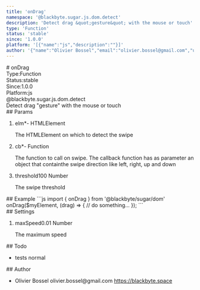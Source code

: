```yaml
---
title: 'onDrag'
namespace: '@blackbyte.sugar.js.dom.detect'
description: 'Detect drag &quot;gesture&quot; with the mouse or touch'
type: 'Function'
status: 'stable'
since: '1.0.0'
platform: '[{"name":"js","description":""}]'
author: '{"name":"Olivier Bossel","email":"olivier.bossel@gmail.com","url":"https://blackbyte.space"}'
---
```

<div class="docmap -mdx">
# onDrag
<div class="docmap_metas">
<div class="docmap_type"><span class="docmap_type-label">Type:</span><span class="docmap_type-value">Function</span></div>
<div class="docmap_status"><span class="docmap_status-label">Status:</span><span class="docmap_status-value -stable">stable</span></div>
<div class="docmap_since"><span class="docmap_since-label">Since:</span><span class="docmap_since-value">1.0.0</span></div>
<div class="docmap_platform"><span class="docmap_platform-label">Platform:</span><span class="docmap_platform-value -js">js</span></div>
</div>
<div class="docmap_namespace">@blackbyte.sugar.js.dom.detect</div>
<div class="docmap_description typo-lead typo-format">
Detect drag &quot;gesture&quot; with the mouse or touch
</div>
<div class="docmap_params">
## Params
<ol class="docmap_list">
<li class="docmap_item">
<span class="docmap_name">elm<span class="docmap_required">*</span></span><span class="docmap_default">-</span> <span class="docmap_type">HTMLElement</span>
<p class="docmap_description">The HTMLElement on which to detect the swipe</p>
</li>
<li class="docmap_item">
<span class="docmap_name">cb<span class="docmap_required">*</span></span><span class="docmap_default">-</span> <span class="docmap_type">Function</span>
<p class="docmap_description">The function to call on swipe&period; The callback function has as parameter an object that containthe swipe direction like left&comma; right&comma; up and down</p>
</li>
<li class="docmap_item">
<span class="docmap_name">threshold</span><span class="docmap_default">100</span> <span class="docmap_type">Number</span>
<p class="docmap_description">The swipe threshold</p>
</li>
</ol>
</div>
<div class="docmap_examples">
## Example
<s-code language="js" header>
```js
import { onDrag } from '@blackbyte/sugar/dom'
onDrag($myElement, (drag) => {
   // do something...
});
```
</s-code>
</div>
<div class="docmap_settings">
## Settings
<ol class="docmap_list">
<li class="docmap_item">
<span class="docmap_name">maxSpeed</span><span class="docmap_default">0&period;01</span> <span class="docmap_type">Number</span>
<p class="docmap_description">The maximum speed</p>
</li>
</ol>
</div>
<div class="docmap_todo">
## Todo
<ul class="docmap_list">
<li class="docmap_item">
<span class="docmap_description">tests</span>
<span class="docmap_priority -normal">normal</span>
</li>
</ul>
</div>
<div class="docmap_author">
## Author
<ul class="docmap_list">
<li class="docmap_item">
<span class="docmap_name">Olivier Bossel</span>
<span class="docmap_email">olivier.bossel@gmail.com</span>
<a href="https://blackbyte.space" target="_blank" class="docmap_url">https://blackbyte.space</a>
</li>
</ul>
</div>
</div>